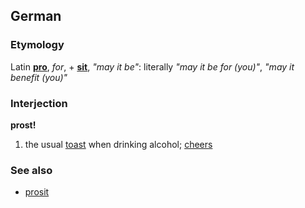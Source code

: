 ==German==
===Etymology===
Latin '''[[pro]]''', ''for'', + '''[[sit]]''', ''"may it be"'':  literally ''"may it be for (you)"'', ''"may it benefit (you)"''

===Interjection===
'''prost!'''

# the usual [[toast]] when drinking alcohol; [[cheers]]

===See also===
*[[prosit]]